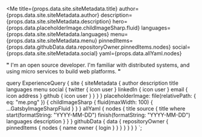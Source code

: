 
<Me
  title={props.data.site.siteMetadata.title}
  author={props.data.site.siteMetadata.author}
  description={props.data.site.siteMetadata.description}
  hero={props.data.placeholderImage.childImageSharp.fluid}
  languages={props.data.site.siteMetadata.languages}
  menu={props.data.site.siteMetadata.menu}
  pinnedItems={props.data.githubData.data.repositoryOwner.pinnedItems.nodes}
  social={props.data.site.siteMetadata.social}
  yaml={props.data.allYaml.nodes}
>

**"** I'm an open source developer. I'm familiar with distributed systems, and
using micro services to build web platforms. **"**

</Me>
  query ExperienceQuery {
    site {
      siteMetadata {
        author
        description
        title
        languages
        menu
        social {
          twitter {
            icon
            user
          }
          linkedIn {
            icon
            user
          }
          email {
            icon
            address
          }
          github {
            icon
            user
          }
        }
      }
    }
    placeholderImage: file(relativePath: { eq: "me.png" }) {
      childImageSharp {
        fluid(maxWidth: 100) {
          ...GatsbyImageSharpFluid
        }
      }
    }
    allYaml {
      nodes {
        title
        source {
          title
          where
          start(formatString: "YYYY-MM-DD")
          finish(formatString: "YYYY-MM-DD")
          languages
          description
        }
      }
    }
    githubData {
      data {
        repositoryOwner {
          pinnedItems {
            nodes {
              name
              owner {
                login
              }
            }
          }
        }
      }
    }
  } `;

